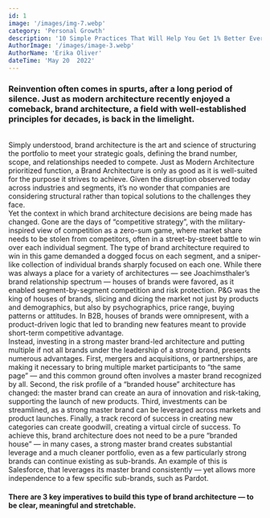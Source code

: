 ```yaml
---
id: 1
image: '/images/img-7.webp'
category: 'Personal Growth'
description: '10 Simple Practices That Will Help You Get 1% Better Every Day'
AuthorImage: '/images/image-3.webp'
AuthorName: 'Erika Oliver'
dateTime: 'May 20  2022'
---
```


### **Reinvention often comes in spurts, after a long period of silence. Just as modern architecture recently enjoyed a comeback, brand architecture, a field with well-established principles for decades, is back in the limelight.**

<br />
Simply understood, brand architecture is the art and science of structuring the portfolio
to meet your strategic goals, defining the brand number, scope, and relationships
needed to compete. Just as Modern Architecture prioritized function, a Brand Architecture
is only as good as it is well-suited for the purpose it strives to achieve. Given
the disruption observed today across industries and segments, it’s no wonder that
companies are considering structural rather than topical solutions to the challenges
they face.

<br />
Yet the context in which brand architecture decisions are being made has changed.
Gone are the days of “competitive strategy”, with the military-inspired view of competition
as a zero-sum game, where market share needs to be stolen from competitors, often
in a street-by-street battle to win over each individual segment. The type of brand
architecture required to win in this game demanded a dogged focus on each segment,
and a sniper-like collection of individual brands sharply focused on each one. While
there was always a place for a variety of architectures — see Joachimsthaler’s brand
relationship spectrum — houses of brands were favored, as it enabled segment-by-segment
competition and risk protection. P&G was the king of houses of brands, slicing and
dicing the market not just by products and demographics, but also by psychographics,
price range, buying patterns or attitudes. In B2B, houses of brands were omnipresent,
with a product-driven logic that led to branding new features meant to provide short-term
competitive advantage.

<br />
Instead, investing in a strong master brand-led architecture and putting multiple
if not all brands under the leadership of a strong brand, presents numerous advantages.
First, mergers and acquisitions, or partnerships, are making it necessary to bring
multiple market participants to “the same page” — and this common ground often involves
a master brand recognized by all. Second, the risk profile of a “branded house” architecture
has changed: the master brand can create an aura of innovation and risk-taking, supporting
the launch of new products. Third, investments can be streamlined, as a strong master
brand can be leveraged across markets and product launches. Finally, a track record
of success in creating new categories can create goodwill, creating a virtual circle
of success. To achieve this, brand architecture does not need to be a pure “branded
house” — in many cases, a strong master brand creates substantial leverage and a
much cleaner portfolio, even as a few particularly strong brands can continue existing
as sub-brands. An example of this is Salesforce, that leverages its master brand
consistently — yet allows more independence to a few specific sub-brands, such as
Pardot.
<br />

#### **There are 3 key imperatives to build this type of brand architecture — to be clear, meaningful and stretchable.**
